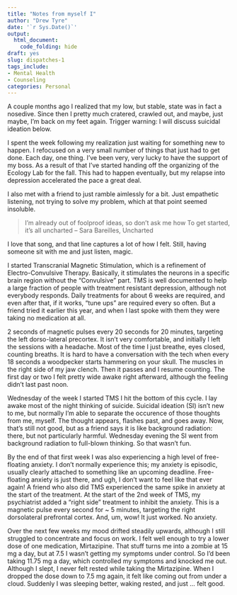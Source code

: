 ```yaml
---
title: "Notes from myself I"
author: "Drew Tyre"
date: '`r Sys.Date()`'
output: 
  html_document:
    code_folding: hide
draft: yes
slug: dispatches-1
tags_include:
- Mental Health
- Counseling
categories: Personal
---
```


A couple months ago I realized that my low, but stable, state was in fact a nosedive.
Since then I pretty much cratered, crawled out, and maybe, just maybe, I'm back
on my feet again. Trigger warning: I will discuss suicidal ideation below.

I spent the week following my realization just waiting for something new to happen.
I refocused on a very small number of things that just had to get done. Each day, 
one thing. I've been very, very lucky to have the support of my boss. As a result of
that I've started handing off the organizing of the Ecology Lab for the fall. This
had to happen eventually, but my relapse into depression accelerated the pace a great deal. 

I also met with a friend to just ramble aimlessly for a bit. Just empathetic listening,
not trying to solve my problem, which at that point seemed insoluble. 

> I'm already out
> of foolproof ideas, so don't ask me how
> To get started, it's all uncharted
> -- Sara Bareilles, Uncharted

I love that song, and that line captures a lot of how I felt. Still, having 
someone sit with me and just listen, magic. 

I started Transcranial Magnetic Stimulation, which is a refinement of
Electro-Convulsive Therapy. Basically, it stimulates the neurons in a specific 
brain region without the "Convulsive" part. TMS is well documented to help a large fraction 
of people with treatment resistant depression, although not everybody responds.
Daily treatments for about 6 weeks are required, and even after that, if it works,
"tune ups" are required every so often. But a friend tried it earlier this year,
and when I last spoke with them they were taking no medication at all. 

2 seconds of magnetic pulses every 20 
seconds for 20 minutes, targeting the left dorso-lateral precortex. It isn't very comfortable, and initially I left the sessions with
a headache. Most of the time I just breathe, eyes closed, counting breaths. It is
hard to have a conversation with the tech when every 18 seconds a woodpecker starts
hammering on your skull. The muscles in the right side of my jaw clench. Then it 
passes and I resume counting. 
The first day or two I felt pretty wide awake right afterward, although
the feeling didn't last past noon.

Wednesday of the week I started TMS I hit the bottom of this cycle. I lay awake most of the night thinking
of suicide. Suicidal ideation (SI) isn't new to me, but normally I'm able to separate
the occurence of those thoughts from me, myself. The thought appears, flashes past,
and goes away. Now, that's still not good, but as a friend says it is like background radiation:
there, but not particularly harmful. Wednesday evening the SI went from background 
radiation to full-blown thinking. So that wasn't fun.

By the end of that first week I was also experiencing a high level of free-floating anxiety.
I don't normally experience this; my anxiety is episodic, usually clearly attached
to something like an upcoming deadline. Free-floating anxiety is just there, and
ugh, I don't want to feel like that ever again! A friend who also did TMS experienced the
same spike in anxiety at the start of the treatment. At the start of the 2nd week of
TMS, my psychiatrist added a "right side" treatment to inhibit the anxiety. This 
is a magnetic pulse every second for ~ 5 minutes, targeting the right dorsolateral prefrontal cortex. 
And, um, wow! It just worked. No anxiety.

Over the next few weeks my mood drifted steadily upwards, although I still 
struggled to concentrate and focus on work. I felt well enough to try a lower dose
of one medication, Mirtazipine. That stuff turns me into a zombie at 15 mg a day,
but at 7.5 I wasn't getting my symptoms under control. So I'd been taking 11.75 mg
a day, which controlled my symptoms and knocked me out. Although I slept, I never
felt rested while taking the Mirtazipine. When I dropped the dose down to 7.5 mg 
again, it felt like coming out from under a cloud. Suddenly I was sleeping better,
waking rested, and just ... felt good. 




